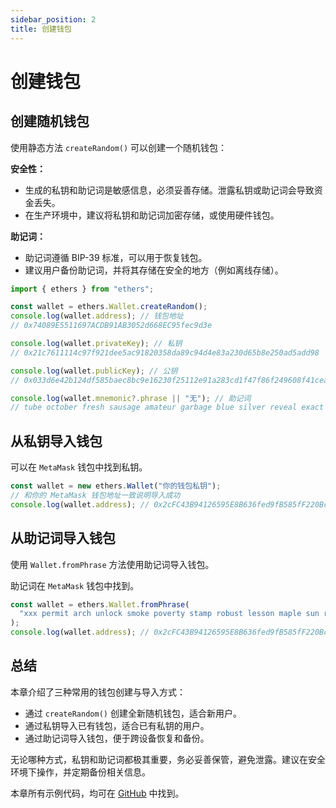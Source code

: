 ```yaml
---
sidebar_position: 2
title: 创建钱包
---
```


# 创建钱包

## 创建随机钱包

使用静态方法 `createRandom()` 可以创建一个随机钱包：

**安全性：**

- 生成的私钥和助记词是敏感信息，必须妥善存储。泄露私钥或助记词会导致资金丢失。
- 在生产环境中，建议将私钥和助记词加密存储，或使用硬件钱包。

**助记词：**

- 助记词遵循 BIP-39 标准，可以用于恢复钱包。
- 建议用户备份助记词，并将其存储在安全的地方（例如离线存储）。

```js
import { ethers } from "ethers";

const wallet = ethers.Wallet.createRandom();
console.log(wallet.address); // 钱包地址
// 0x74089E5511697ACDB91AB3052d668EC95fec9d3e

console.log(wallet.privateKey); // 私钥
// 0x21c7611114c97f921dee5ac91820358da89c94d4e83a230d65b8e250ad5add98

console.log(wallet.publicKey); // 公钥
// 0x033d6e42b124df585baec8bc9e16230f25112e91a283cd1f47f86f249608f41cea

console.log(wallet.mnemonic?.phrase || "无"); // 助记词
// tube october fresh sausage amateur garbage blue silver reveal exact lab february
```


<CreateRandomWallet />

## 从私钥导入钱包

可以在 `MetaMask` 钱包中找到私钥。

```js
const wallet = new ethers.Wallet("你的钱包私钥");
// 和你的 MetaMask 钱包地址一致说明导入成功
console.log(wallet.address); // 0x2cFC43B94126595E8B636fed9fB585fF220Bc97d
```


<PrivateWallet />

## 从助记词导入钱包

使用 `Wallet.fromPhrase` 方法使用助记词导入钱包。

助记词在 `MetaMask` 钱包中找到。

```js
const wallet = ethers.Wallet.fromPhrase(
  "xxx permit arch unlock smoke poverty stamp robust lesson maple sun remember"
);
console.log(wallet.address); // 0x2cFC43B94126595E8B636fed9fB585fF220Bc97d
```


<FromPhraseWallet />

## 总结

本章介绍了三种常用的钱包创建与导入方式：

- 通过 `createRandom()` 创建全新随机钱包，适合新用户。
- 通过私钥导入已有钱包，适合已有私钥的用户。
- 通过助记词导入钱包，便于跨设备恢复和备份。

无论哪种方式，私钥和助记词都极其重要，务必妥善保管，避免泄露。建议在安全环境下操作，并定期备份相关信息。

本章所有示例代码，均可在 [GitHub](https://github.com/xjh22222228/ethers-tutorial/tree/main/docs/wallet/components) 中找到。
